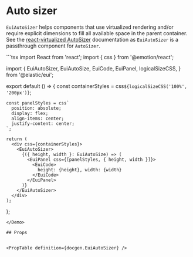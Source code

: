 # Auto sizer

`EuiAutoSizer` helps components that use virtualized rendering and/or require explicit dimensions to fill all available space in the parent container. See the [react-virtualized AutoSizer](https://github.com/bvaughn/react-virtualized/blob/master/docs/AutoSizer.md) documentation as `EuiAutoSizer` is a passthrough component for `AutoSizer`.

<Demo>
  ```tsx
  import React from 'react';
  import { css } from '@emotion/react';

  import {
  EuiAutoSizer,
  EuiAutoSize,
  EuiCode,
  EuiPanel,
  logicalSizeCSS,
  } from '@elastic/eui';

  export default () => {
    const containerStyles = css`
      ${logicalSizeCSS('100%', '200px')}
    `;

    const panelStyles = css`
      position: absolute;
      display: flex;
      align-items: center;
      justify-content: center;
    `;

    return (
      <div css={containerStyles}>
        <EuiAutoSizer>
          {({ height, width }: EuiAutoSize) => (
            <EuiPanel css={[panelStyles, { height, width }]}>
              <EuiCode>
                height: {height}, width: {width}
              </EuiCode>
            </EuiPanel>
          )}
        </EuiAutoSizer>
      </div>
    );
  };
  ```
</Demo>

## Props


<PropTable definition={docgen.EuiAutoSizer} />
